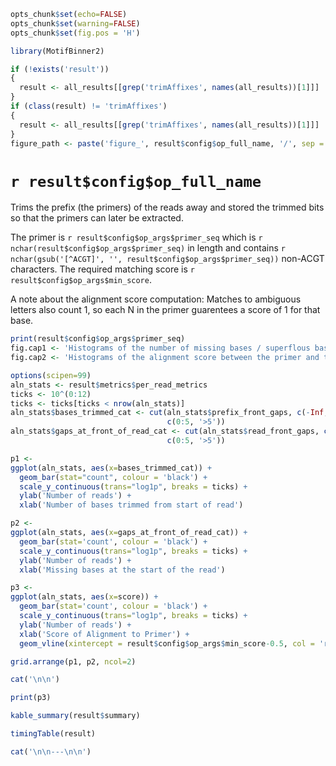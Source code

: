 ```r
opts_chunk$set(echo=FALSE)
opts_chunk$set(warning=FALSE)
opts_chunk$set(fig.pos = 'H')

library(MotifBinner2)

if (!exists('result'))
{
  result <- all_results[[grep('trimAffixes', names(all_results))[1]]]
}
if (class(result) != 'trimAffixes')
{
  result <- all_results[[grep('trimAffixes', names(all_results))[1]]]
}
figure_path <- paste('figure_', result$config$op_full_name, '/', sep = '')
```

# `r result$config$op_full_name`

Trims the prefix (the primers) of the reads away and stored the trimmed bits so that the primers can later be extracted.

The primer is `r result$config$op_args$primer_seq` which is `r nchar(result$config$op_args$primer_seq)` in length and contains `r nchar(gsub('[^ACGT]', '', result$config$op_args$primer_seq))` non-ACGT characters. The required matching score is `r result$config$op_args$min_score`.

A note about the alignment score computation:
Matches to ambiguous letters also count 1, so each N in the primer guarentees a score of 1 for that base.

```r
print(result$config$op_args$primer_seq)
fig.cap1 <- 'Histograms of the number of missing bases / superflous bases at the front of reads'
fig.cap2 <- 'Histograms of the alignment score between the primer and the sequences'
```

```r
options(scipen=99)
aln_stats <- result$metrics$per_read_metrics
ticks <- 10^(0:12)
ticks <- ticks[ticks < nrow(aln_stats)]
aln_stats$bases_trimmed_cat <- cut(aln_stats$prefix_front_gaps, c(-Inf, 0:5, Inf),
                                   c(0:5, '>5'))
aln_stats$gaps_at_front_of_read_cat <- cut(aln_stats$read_front_gaps, c(-Inf, 0:5, Inf),
                                   c(0:5, '>5'))

p1 <-
ggplot(aln_stats, aes(x=bases_trimmed_cat)) +
  geom_bar(stat="count", colour = 'black') + 
  scale_y_continuous(trans="log1p", breaks = ticks) +
  ylab('Number of reads') +
  xlab('Number of bases trimmed from start of read')

p2 <- 
ggplot(aln_stats, aes(x=gaps_at_front_of_read_cat)) +
  geom_bar(stat='count', colour = 'black') + 
  scale_y_continuous(trans="log1p", breaks = ticks) +
  ylab('Number of reads') +
  xlab('Missing bases at the start of the read')

p3 <- 
ggplot(aln_stats, aes(x=score)) +
  geom_bar(stat='count', colour = 'black') + 
  scale_y_continuous(trans="log1p", breaks = ticks) +
  ylab('Number of reads') +
  xlab('Score of Alignment to Primer') +
  geom_vline(xintercept = result$config$op_args$min_score-0.5, col = 'red')

grid.arrange(p1, p2, ncol=2)
```
```r
cat('\n\n')
```

```r
print(p3)
```

```r
kable_summary(result$summary)

timingTable(result)
```

```r
cat('\n\n---\n\n')
```
